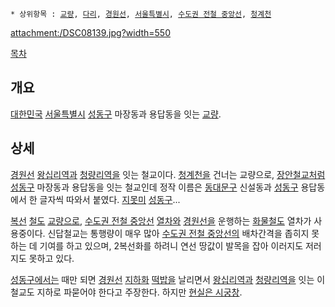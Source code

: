  * 상위항목 : [[교량]], [[다리]], [[경원선]], [[서울특별시]], [[수도권 전철 중앙선]], [[청계천]]

{{{+1 新踏鐵橋 / Sindapcheolgyo(Railway Bridge) }}}

attachment:/DSC08139.jpg?width=550

[[목차]]

== 개요 ==
[[대한민국]] [[서울특별시]] [[성동구]] 마장동과 용답동을 잇는 [[교량]].

== 상세 ==
[[경원선]] [[왕십리역]]과 [[청량리역]]을 잇는 철교이다. [[청계천]]을 건너는 교량으로, [[장안철교]]처럼 [[성동구]] 마장동과 용답동을 잇는 철교인데 정작 이름은 [[동대문구]] 신설동과 [[성동구]] 용답동에서 한 글자씩 따와서 붙였다. [[지못미]] [[성동구]]...

[[복선]] [[철도]] [[교량]]으로, [[수도권 전철 중앙선]] [[열차]]와 [[경원선]]을 운행하는 [[화물철도]] 열차가 사용중이다. 신답철교는 통행량이 매우 많아 [[수도권 전철 중앙선]]의 배차간격을 좁히지 못하는 데 기여를 하고 있으며, 2복선화를 하려니 연선 땅값이 발목을 잡아 이러지도 저러지도 못하고 있다. 

[[성동구]]에서는 때만 되면 [[경원선]] [[지하]]화 [[떡밥]]을 날리면서 [[왕십리역]]과 [[청량리역]]을 잇는 이 철교도 지하로 파묻어야 한다고 주장한다. 하지만 [[현실은 시궁창]]. 
